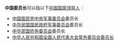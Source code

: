 '''中国委员长'''可以指以下[[中国|中国]][[国家领导人|国家领导人]]：

* [[中国国民党中央军事委员会|中国国民党中央军事委员会]]委员长
* [[中华民国国民政府军事委员会|中华民国国民政府军事委员会]]委员长
* [[中华民国|中华民国]][[侨务委员会|侨务委员会]]委员长
* [[中华人民共和国|中华人民共和国]][[全国人民代表大会常务委员会委员长|全国人民代表大会常务委员会委员长]]

{{Disambig|cat=五字消歧义}}